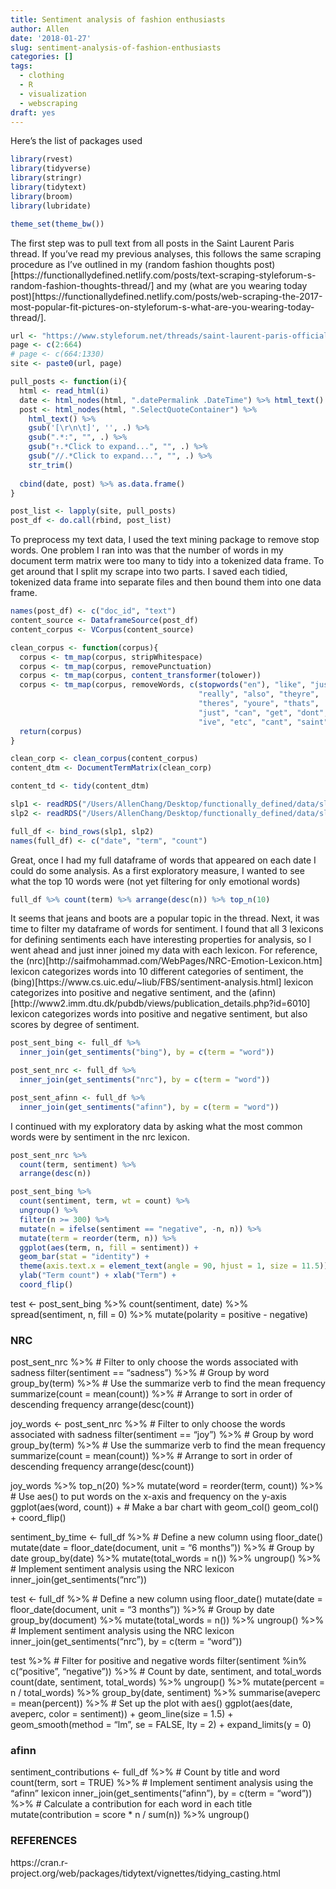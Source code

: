 ```yaml
---
title: Sentiment analysis of fashion enthusiasts
author: Allen
date: '2018-01-27'
slug: sentiment-analysis-of-fashion-enthusiasts
categories: []
tags:
  - clothing
  - R
  - visualization
  - webscraping
draft: yes
---
```


Here's the list of packages used 

```r
library(rvest)
library(tidyverse)
library(stringr)
library(tidytext)
library(broom)
library(lubridate)

theme_set(theme_bw())
```

The first step was to pull text from all posts in the Saint Laurent Paris thread. If you've read my previous analyses, this follows the same scraping procedure as I've outlined in my (random fashion thoughts post)[https://functionallydefined.netlify.com/posts/text-scraping-styleforum-s-random-fashion-thoughts-thread/] and my (what are you wearing today post)[https://functionallydefined.netlify.com/posts/web-scraping-the-2017-most-popular-fit-pictures-on-styleforum-s-what-are-you-wearing-today-thread/].

```r
url <- "https://www.styleforum.net/threads/saint-laurent-paris-official-thread.317702/page-"
page <- c(2:664)
# page <- c(664:1330)
site <- paste0(url, page)

pull_posts <- function(i){
  html <- read_html(i)
  date <- html_nodes(html, ".datePermalink .DateTime") %>% html_text()
  post <- html_nodes(html, ".SelectQuoteContainer") %>%
    html_text() %>%
    gsub('[\r\n\t]', '', .) %>%
    gsub(".*:", "", .) %>% 
    gsub("↑.*Click to expand...", "", .) %>%
    gsub("//.*Click to expand...", "", .) %>%
    str_trim()
  
  cbind(date, post) %>% as.data.frame()
}

post_list <- lapply(site, pull_posts)
post_df <- do.call(rbind, post_list)
```

To preprocess my text data, I used the text mining package to remove stop words. One problem I ran into was that the number of words in my document term matrix were too many to tidy into a tokenized data frame. To get around that I split my scrape into two parts. I saved each tidied, tokenized data frame into separate files and then bound them into one data frame. 

```r
names(post_df) <- c("doc_id", "text")
content_source <- DataframeSource(post_df)
content_corpus <- VCorpus(content_source)

clean_corpus <- function(corpus){
  corpus <- tm_map(corpus, stripWhitespace)
  corpus <- tm_map(corpus, removePunctuation)
  corpus <- tm_map(corpus, content_transformer(tolower))
  corpus <- tm_map(corpus, removeWords, c(stopwords("en"), "like", "just",
                                          "really", "also", "theyre",
                                          "theres", "youre", "thats",
                                          "just", "can", "get", "dont",
                                          "ive", "etc", "cant", "saint", "black"))
  return(corpus)
}

clean_corp <- clean_corpus(content_corpus)
content_dtm <- DocumentTermMatrix(clean_corp)

content_td <- tidy(content_dtm)
```

```r
slp1 <- readRDS("/Users/AllenChang/Desktop/functionally_defined/data/slp1_td.rds")
slp2 <- readRDS("/Users/AllenChang/Desktop/functionally_defined/data/slp2_td.rds")

full_df <- bind_rows(slp1, slp2)
names(full_df) <- c("date", "term", "count")
```

Great, once I had my full dataframe of words that appeared on each date I could do some analysis. As a first exploratory measure, I wanted to see what the top 10 words were (not yet filtering for only emotional words)

```r
full_df %>% count(term) %>% arrange(desc(n)) %>% top_n(10)
```

It seems that jeans and boots are a popular topic in the thread. Next, it was time to filter my dataframe of words for sentiment. I found that all 3 lexicons for defining sentiments each have interesting properties for analysis, so I went ahead and just inner joined my data with each lexicon. For reference, the (nrc)[http://saifmohammad.com/WebPages/NRC-Emotion-Lexicon.htm] lexicon categorizes words into 10 different categories of sentiment, the (bing)[https://www.cs.uic.edu/~liub/FBS/sentiment-analysis.html] lexicon categorizes into positive and negative sentiment, and the (afinn)[http://www2.imm.dtu.dk/pubdb/views/publication_details.php?id=6010] lexicon categorizes words into positive and negative sentiment, but also scores by degree of sentiment.

```r
post_sent_bing <- full_df %>%
  inner_join(get_sentiments("bing"), by = c(term = "word"))

post_sent_nrc <- full_df %>%
  inner_join(get_sentiments("nrc"), by = c(term = "word"))

post_sent_afinn <- full_df %>%
  inner_join(get_sentiments("afinn"), by = c(term = "word"))
```

I continued with my exploratory data by asking what the most common words were by sentiment in the nrc lexicon.

```r
post_sent_nrc %>%
  count(term, sentiment) %>%
  arrange(desc(n))
```

```r
post_sent_bing %>%
  count(sentiment, term, wt = count) %>%
  ungroup() %>%
  filter(n >= 300) %>%
  mutate(n = ifelse(sentiment == "negative", -n, n)) %>%
  mutate(term = reorder(term, n)) %>%
  ggplot(aes(term, n, fill = sentiment)) +
  geom_bar(stat = "identity") +
  theme(axis.text.x = element_text(angle = 90, hjust = 1, size = 11.5)) +
  ylab("Term count") + xlab("Term") +
  coord_flip()
```

test <- post_sent_bing %>%
count(sentiment, date) %>% spread(sentiment, n, fill = 0) %>%
mutate(polarity = positive - negative)


### NRC
post_sent_nrc %>%
  # Filter to only choose the words associated with sadness
  filter(sentiment == "sadness") %>%
  # Group by word
  group_by(term) %>%
  # Use the summarize verb to find the mean frequency
  summarize(count = mean(count)) %>%
  # Arrange to sort in order of descending frequency
  arrange(desc(count))

joy_words <- post_sent_nrc %>%
  # Filter to only choose the words associated with sadness
  filter(sentiment == "joy") %>%
  # Group by word
  group_by(term) %>%
  # Use the summarize verb to find the mean frequency
  summarize(count = mean(count)) %>%
  # Arrange to sort in order of descending frequency
  arrange(desc(count))    

joy_words %>%
  top_n(20) %>%
  mutate(word = reorder(term, count)) %>%
  # Use aes() to put words on the x-axis and frequency on the y-axis
  ggplot(aes(word, count)) +
  # Make a bar chart with geom_col()
  geom_col() +
  coord_flip()

sentiment_by_time <- full_df %>%
  # Define a new column using floor_date()
  mutate(date = floor_date(document, unit = "6 months")) %>%
  # Group by date
  group_by(date) %>%
  mutate(total_words = n()) %>%
  ungroup() %>%
  # Implement sentiment analysis using the NRC lexicon
  inner_join(get_sentiments("nrc"))

test <- full_df %>%
  # Define a new column using floor_date()
  mutate(date = floor_date(document, unit = "3 months")) %>%
  # Group by date
  group_by(document) %>%
  mutate(total_words = n()) %>%
  ungroup() %>%
  # Implement sentiment analysis using the NRC lexicon
  inner_join(get_sentiments("nrc"), by = c(term = "word"))

test %>%
  # Filter for positive and negative words
  filter(sentiment %in% c("positive", "negative")) %>%
  # Count by date, sentiment, and total_words
  count(date, sentiment, total_words) %>%
  ungroup() %>%
  mutate(percent = n / total_words) %>%
  group_by(date, sentiment) %>%
  summarise(aveperc = mean(percent)) %>%
  # Set up the plot with aes()
  ggplot(aes(date, aveperc, color = sentiment)) +
  geom_line(size = 1.5) +
  geom_smooth(method = "lm", se = FALSE, lty = 2) +
  expand_limits(y = 0)

### afinn
sentiment_contributions <- full_df %>%
  # Count by title and word
  count(term, sort = TRUE) %>%
  # Implement sentiment analysis using the "afinn" lexicon
  inner_join(get_sentiments("afinn"), by = c(term = "word")) %>%
  # Calculate a contribution for each word in each title
  mutate(contribution = score * n / sum(n)) %>%
  ungroup()

### REFERENCES

https://cran.r-project.org/web/packages/tidytext/vignettes/tidying_casting.html